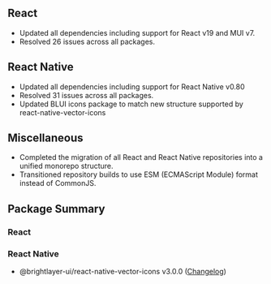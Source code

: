 
## React

- Updated all dependencies including support for React v19 and MUI v7.
- Resolved 26 issues across all packages.

## React Native

- Updated all dependencies including support for React Native v0.80
- Resolved 31 issues across all packages.
- Updated BLUI icons package to match new structure supported by react-native-vector-icons

## Miscellaneous

- Completed the migration of all React and React Native repositories into a unified monorepo structure.
- Transitioned repository builds to use ESM (ECMAScript Module) format instead of CommonJS.

## Package Summary

### React

### React Native

- @brightlayer-ui/react-native-vector-icons v3.0.0 ([Changelog](https://github.com/etn-ccis/blui-icons/blob/master/packages/rn-vector/CHANGELOG.md))
